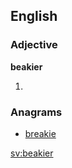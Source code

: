 ==English==

===Adjective===
'''beakier'''

# {{comparative of|beaky}}

===Anagrams===
* [[breakie#English|breakie]]

[[sv:beakier]]